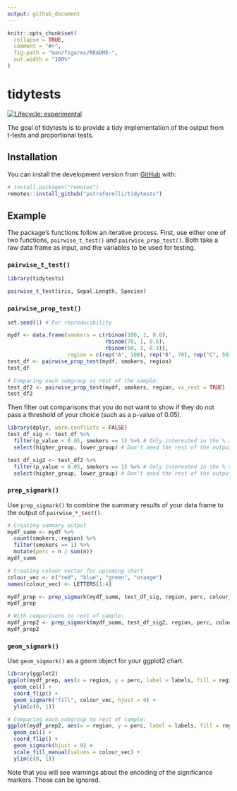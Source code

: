 ```yaml
---
output: github_document
---
```


<!-- README.md is generated from README.Rmd. Please edit that file -->

```r
knitr::opts_chunk$set(
  collapse = TRUE,
  comment = "#>",
  fig.path = "man/figures/README-",
  out.width = "100%"
)
```

# tidytests

<!-- badges: start -->
[![Lifecycle: experimental](https://img.shields.io/badge/lifecycle-experimental-orange.svg)](https://www.tidyverse.org/lifecycle/#experimental)
<!-- badges: end -->

The goal of tidytests is to provide a tidy implementation of the output from t-tests and proportional tests.

## Installation

You can install the development version from [GitHub](https://github.com/) with:

``` r
# install.packages("remotes")
remotes::install_github("pstraforelli/tidytests")
```

## Example

The package's functions follow an iterative process. First, use either one of two functions, `pairwise_t_test()` and `pairwise_prop_test()`. Both take a raw data frame as input, and the variables to be used for testing.

### `pairwise_t_test()`

```r
library(tidytests)

pairwise_t_test(iris, Sepal.Length, Species)
```

### `pairwise_prop_test()`

```r
set.seed(1) # For reproducibility

mydf <- data.frame(smokers = c(rbinom(100, 1, 0.8),
                               rbinom(70, 1, 0.6),
                               rbinom(50, 1, 0.3)),
                   region = c(rep("A", 100), rep("B", 70), rep("C", 50)))
test_df <- pairwise_prop_test(mydf, smokers, region)
test_df

# Comparing each subgroup vs rest of the sample:
test_df2 <- pairwise_prop_test(mydf, smokers, region, vs_rest = TRUE)
test_df2
```

Then filter out comparisons that you do not want to show if they do not pass a threshold of your choice (such as a p-value of 0.05).

```r
library(dplyr, warn.conflicts = FALSE)
test_df_sig <- test_df %>% 
  filter(p_value < 0.05, smokers == 1) %>% # Only interested in the % among smokers
  select(higher_group, lower_group) # Don't need the rest of the output for the following steps

test_df_sig2 <- test_df2 %>% 
  filter(p_value < 0.05, smokers == 1) %>% # Only interested in the % among smokers
  select(higher_group, lower_group) # Don't need the rest of the output for the following steps
```

### `prep_sigmark()`

Use `prep_sigmark()` to combine the summary results of your data frame to the output of `pairwise_*_test()`.

```r
# Creating summary output
mydf_summ <- mydf %>% 
  count(smokers, region) %>%
  filter(smokers == 1) %>%
  mutate(perc = n / sum(n))
mydf_summ

# Creating colour vector for upcoming chart
colour_vec <- c("red", "blue", "green", "orange")
names(colour_vec) <- LETTERS[1:4]

mydf_prep <- prep_sigmark(mydf_summ, test_df_sig, region, perc, colour_vec, percent = TRUE, vs_rest = FALSE)
mydf_prep

# With comparisons to rest of sample:
mydf_prep2 <- prep_sigmark(mydf_summ, test_df_sig2, region, perc, colour_vec, percent = TRUE, vs_rest = TRUE)
mydf_prep2
```

### `geom_sigmark()`

Use `geom_sigmark()` as a geom object for your ggplot2 chart.

```r
library(ggplot2)
ggplot(mydf_prep, aes(x = region, y = perc, label = labels, fill = region)) +
  geom_col() +
  coord_flip() +
  geom_sigmark("fill", colour_vec, hjust = 0) +
  ylim(c(0, 1))

# Comparing each subgroup to rest of sample:
ggplot(mydf_prep2, aes(x = region, y = perc, label = labels, fill = region)) +
  geom_col() +
  coord_flip() +
  geom_sigmark(hjust = 0) +
  scale_fill_manual(values = colour_vec) + 
  ylim(c(0, 1))
```

Note that you will see warnings about the encoding of the significance markers. Those can be ignored.
